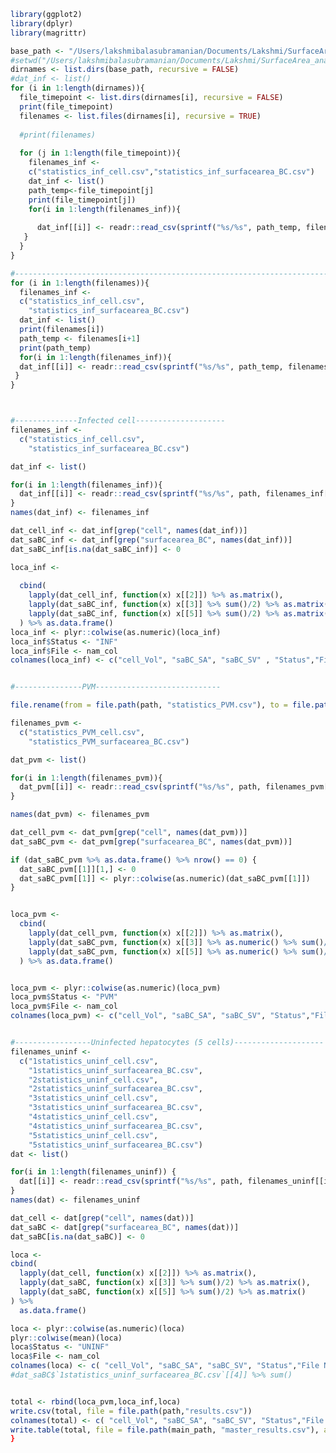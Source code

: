 ``` r
library(ggplot2)
library(dplyr)
library(magrittr)
```

```r
base_path <- "/Users/lakshmibalasubramanian/Documents/Lakshmi/SurfaceArea_analysis_new_Jun17"
#setwd("/Users/lakshmibalasubramanian/Documents/Lakshmi/SurfaceArea_analysis_new_Jun17")
dirnames <- list.dirs(base_path, recursive = FALSE)
#dat_inf <- list()
for (i in 1:length(dirnames)){
  file_timepoint <- list.dirs(dirnames[i], recursive = FALSE)
  print(file_timepoint)
  filenames <- list.files(dirnames[i], recursive = TRUE)
  
  #print(filenames)
  
  for (j in 1:length(file_timepoint)){
    filenames_inf <-
    c("statistics_inf_cell.csv","statistics_inf_surfacearea_BC.csv")
    dat_inf <- list()
    path_temp<-file_timepoint[j]
    print(file_timepoint[j])
    for(i in 1:length(filenames_inf)){
      
      dat_inf[[i]] <- readr::read_csv(sprintf("%s/%s", path_temp, filenames_inf[[i]]))
   }
  }
}

#---------------------------------------------------------------------------------------------------
for (i in 1:length(filenames)){
  filenames_inf <-
  c("statistics_inf_cell.csv",
    "statistics_inf_surfacearea_BC.csv")
  dat_inf <- list()
  print(filenames[i])
  path_temp <- filenames[i+1]
  print(path_temp)
  for(i in 1:length(filenames_inf)){
  dat_inf[[i]] <- readr::read_csv(sprintf("%s/%s", path_temp, filenames_inf[[i]]))
 }
}



#--------------Infected cell--------------------
filenames_inf <-
  c("statistics_inf_cell.csv",
    "statistics_inf_surfacearea_BC.csv")

dat_inf <- list()

for(i in 1:length(filenames_inf)){
  dat_inf[[i]] <- readr::read_csv(sprintf("%s/%s", path, filenames_inf[[i]]))
}
names(dat_inf) <- filenames_inf

dat_cell_inf <- dat_inf[grep("cell", names(dat_inf))]
dat_saBC_inf <- dat_inf[grep("surfacearea_BC", names(dat_inf))]
dat_saBC_inf[is.na(dat_saBC_inf)] <- 0

loca_inf <- 
  
  cbind(
    lapply(dat_cell_inf, function(x) x[[2]]) %>% as.matrix(),
    lapply(dat_saBC_inf, function(x) x[[3]] %>% sum()/2) %>% as.matrix(), 
    lapply(dat_saBC_inf, function(x) x[[5]] %>% sum()/2) %>% as.matrix()
  ) %>% as.data.frame()
loca_inf <- plyr::colwise(as.numeric)(loca_inf)
loca_inf$Status <- "INF"
loca_inf$File <- nam_col
colnames(loca_inf) <- c("cell_Vol", "saBC_SA", "saBC_SV" , "Status","File Name")


#---------------PVM----------------------------

file.rename(from = file.path(path, "statistics_PVM.csv"), to = file.path(path, "statistics_PVM_cell.csv"))

filenames_pvm <-
  c("statistics_PVM_cell.csv",
    "statistics_PVM_surfacearea_BC.csv")

dat_pvm <- list()

for(i in 1:length(filenames_pvm)){
  dat_pvm[[i]] <- readr::read_csv(sprintf("%s/%s", path, filenames_pvm[[i]]))
}

names(dat_pvm) <- filenames_pvm

dat_cell_pvm <- dat_pvm[grep("cell", names(dat_pvm))]
dat_saBC_pvm <- dat_pvm[grep("surfacearea_BC", names(dat_pvm))]

if (dat_saBC_pvm %>% as.data.frame() %>% nrow() == 0) {
  dat_saBC_pvm[[1]][1,] <- 0 
  dat_saBC_pvm[[1]] <- plyr::colwise(as.numeric)(dat_saBC_pvm[[1]])
}


loca_pvm <- 
  cbind(
    lapply(dat_cell_pvm, function(x) x[[2]]) %>% as.matrix(),
    lapply(dat_saBC_pvm, function(x) x[[3]] %>% as.numeric() %>% sum()/2) %>% as.matrix(), 
    lapply(dat_saBC_pvm, function(x) x[[5]] %>% as.numeric() %>% sum()/2) %>% as.matrix()
  ) %>% as.data.frame()


loca_pvm <- plyr::colwise(as.numeric)(loca_pvm)
loca_pvm$Status <- "PVM"
loca_pvm$File <- nam_col
colnames(loca_pvm) <- c("cell_Vol", "saBC_SA", "saBC_SV", "Status","File Name")


#-----------------Uninfected hepatocytes (5 cells)--------------------
filenames_uninf <- 
  c("1statistics_uninf_cell.csv",
    "1statistics_uninf_surfacearea_BC.csv",
    "2statistics_uninf_cell.csv",
    "2statistics_uninf_surfacearea_BC.csv",
    "3statistics_uninf_cell.csv",
    "3statistics_uninf_surfacearea_BC.csv",
    "4statistics_uninf_cell.csv",
    "4statistics_uninf_surfacearea_BC.csv",
    "5statistics_uninf_cell.csv",
    "5statistics_uninf_surfacearea_BC.csv")
dat <- list()

for(i in 1:length(filenames_uninf)) {
  dat[[i]] <- readr::read_csv(sprintf("%s/%s", path, filenames_uninf[[i]]))
}
names(dat) <- filenames_uninf

dat_cell <- dat[grep("cell", names(dat))]
dat_saBC <- dat[grep("surfacearea_BC", names(dat))]
dat_saBC[is.na(dat_saBC)] <- 0

loca <- 
cbind(
  lapply(dat_cell, function(x) x[[2]]) %>% as.matrix(), 
  lapply(dat_saBC, function(x) x[[3]] %>% sum()/2) %>% as.matrix(), 
  lapply(dat_saBC, function(x) x[[5]] %>% sum()/2) %>% as.matrix()
) %>% 
  as.data.frame()

loca <- plyr::colwise(as.numeric)(loca)
plyr::colwise(mean)(loca)
loca$Status <- "UNINF"
loca$File <- nam_col
colnames(loca) <- c( "cell_Vol", "saBC_SA", "saBC_SV", "Status","File Name")
#dat_saBC$`1statistics_uninf_surfacearea_BC.csv`[[4]] %>% sum()


total <- rbind(loca_pvm,loca_inf,loca)
write.csv(total, file = file.path(path,"results.csv"))
colnames(total) <- c( "cell_Vol", "saBC_SA", "saBC_SV", "Status","File Name")
write.table(total, file = file.path(main_path, "master_results.csv"), append=TRUE, sep = ",", col.names = FALSE)
}

```

